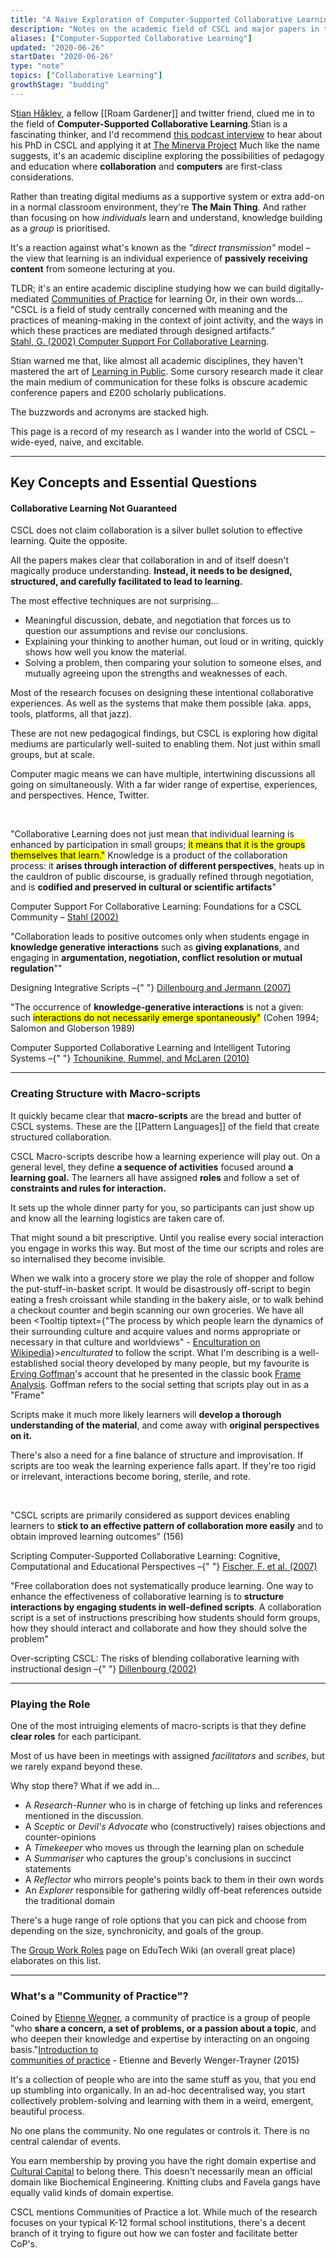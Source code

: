```yaml
---
title: "A Naive Exploration of Computer-Supported Collaborative Learning"
description: "Notes on the academic field of CSCL and major papers in the discipline"
aliases: ["Computer-Supported Collaborative Learning"]
updated: "2020-06-26"
startDate: "2020-06-26"
type: "note"
topics: ["Collaborative Learning"]
growthStage: "budding"
---
```


<IntroParagraph>

S[tian Håklev](http://reganmian.net/blog/), a fellow [[Roam Gardener]] and twitter friend, clued me in to the field of <b>Computer-Supported Collaborative Learning</b>.<Footnote idName={1}>Stian is a fascinating thinker, and I'd recommend <a href="https://louis-and-kyle.simplecast.com/episodes/stian-haklev-012">this podcast interview</a> to hear about his PhD in CSCL and applying it at <a href="https://www.minervaproject.com/">The Minerva Project</a></Footnote> Much like the name suggests, it's an academic discipline exploring the possibilities of pedagogy and education where **collaboration** and **computers** are first-class considerations.

</IntroParagraph>

Rather than treating digital mediums as a supportive system or extra add-on in a normal classroom environment, they're **The Main Thing**. And rather than focusing on how _individuals_ learn and understand, knowledge building as a _group_ is prioritised.

It's a reaction against what's known as the _"direct transmission"_ model – the view that learning is an individual experience of **passively receiving content** from someone lecturing at you.

TLDR; it's an entire academic discipline studying how we can build digitally-mediated [Communities of Practice](http://edutechwiki.unige.ch/en/Community_of_practice) for learning <Footnote idName={2}>Or, in their own words... "CSCL is a field of study centrally concerned with meaning and the practices of meaning-making in the context of joint activity, and the ways in which these practices are mediated through designed artifacts." <br/> <a href="http://www.gerrystahl.net/hci/cscl2002intro.pdf">Stahl, G. (2002) Computer Support For Collaborative Learning</a></Footnote>.

Stian warned me that, like almost all academic disciplines, they haven't mastered the art of [Learning in Public](https://www.swyx.io/writing/learn-in-public/). Some cursory research made it clear the main medium of communication for these folks is obscure academic conference papers and £200 scholarly publications.

The buzzwords and acronyms are stacked high.

This page is a record of my research as I wander into the world of CSCL – wide-eyed, naive, and excitable.

---

## Key Concepts and Essential Questions

#### Collaborative Learning Not Guaranteed

CSCL does not claim collaboration is a silver bullet solution to effective learning. Quite the opposite.

All the papers makes clear that collaboration in and of itself doesn't magically produce understanding. **Instead, it needs to be designed, structured, and carefully facilitated to lead to learning.**

The most effective techniques are not surprising...

- Meaningful discussion, debate, and negotiation that forces us to question our assumptions and revise our conclusions.
- Explaining your thinking to another human, out loud or in writing, quickly shows how well you know the material.
- Solving a problem, then comparing your solution to someone elses, and mutually agreeing upon the strengths and weaknesses of each.

Most of the research focuses on designing these intentional collaborative experiences. As well as the systems that make them possible (aka. apps, tools, platforms, all that jazz).

These are not new pedagogical findings, but CSCL is exploring how digital mediums are particularly well-suited to enabling them. Not just within small groups, but at scale.

Computer magic means we can have multiple, intertwining discussions all going on simultaneously. With a far wider range of expertise, experiences, and perspectives. Hence, Twitter.

<br />

<TwoColumn maxWidth="1200px" alignItems="flex-start">

<SimpleCard alignLeft>

"Collaborative Learning does not just mean that individual learning is enhanced by participation in small groups; <mark>it means that it is the groups themselves that learn."</mark> Knowledge is a product of the collaboration process: it <b>arises through interaction of different perspectives</b>, heats up in the cauldron of public discourse, is gradually refined through negotiation, and is <b>codified and preserved in cultural or scientific artifacts</b>"

<p class="subtext">
  Computer Support For Collaborative Learning: Foundations for a CSCL Community
  – <a href="http://www.gerrystahl.net/hci/cscl2002intro.pdf">Stahl (2002)</a>
</p>

</SimpleCard>

<SimpleCard alignLeft>

"Collaboration leads to positive outcomes only when students engage in **knowledge generative interactions** such as **giving explanations**, and engaging in **argumentation, negotiation, conflict resolution or mutual regulation**""

<p class="subtext">
  Designing Integrative Scripts –{" "}
  <a href="https://www.researchgate.net/publication/227598981_Designing_Integrative_Scripts">
    Dillenbourg and Jermann (2007)
  </a>
</p>

</SimpleCard>

<SimpleCard alignLeft>

"The occurrence of **knowledge-generative interactions** is not a
given: such <mark>interactions do not necessarily emerge spontaneously"</mark> (Cohen 1994; Salomon and Globerson 1989)

<p class="subtext">
  Computer Supported Collaborative Learning and Intelligent Tutoring Systems –{" "}
  <a href="https://www.cs.cmu.edu/~bmclaren/pubs/TchounikineEtAl-CSCLandITS-ITSBook2010.pdf">
    Tchounikine, Rummel, and McLaren (2010)
  </a>
</p>

</SimpleCard>

</TwoColumn>

---

### Creating Structure with Macro-scripts

It quickly became clear that **macro-scripts** are the bread and butter of CSCL systems. These are the [[Pattern Languages]] of the field that create structured collaboration.

CSCL Macro-scripts describe how a learning experience will play out.
On a general level, they define **a sequence of activities** focused around **a learning goal.** The learners all have assigned **roles** and follow a set of **constraints and rules for interaction.**

It sets up the whole dinner party for you, so participants can just show up and know all the learning logistics are taken care of.

That might sound a bit prescriptive. Until you realise every social interaction you engage in works this way. But most of the time our scripts and roles are so internalised they become invisible.

When we walk into a grocery store we play the role of shopper and follow the put-stuff-in-basket script. It would be disastrously off-script to begin eating a fresh croissant while standing in the bakery aisle, or to walk behind a checkout counter and begin scanning our own groceries. We have all been <Tooltip tiptext={<span>"The process by which people learn the dynamics of their surrounding culture and acquire values and norms appropriate or necessary in that culture and worldviews" - <a href="https://en.wikipedia.org/wiki/Enculturation">Enculturation on Wikipedia</a></span>}><i>enculturated</i></Tooltip> to follow the script. <Footnote idName={3}>What I'm describing is a well-established social theory developed by many people, but my favourite is <a href="https://en.wikipedia.org/wiki/Erving_Goffman">Erving Goffman</a>'s account that he presented in the classic book <a href="https://en.wikipedia.org/wiki/Frame_analysis">Frame Analysis</a>. Goffman refers to the social setting that scripts play out in as a "Frame"</Footnote>

Scripts make it much more likely learners will **develop a thorough understanding of the material**, and come away with **original perspectives on it.**

There's also a need for a fine balance of structure and improvisation. If scripts are too weak the learning experience falls apart. If they're too rigid or irrelevant, interactions become boring, sterile, and rote.

<br />

<TwoColumn maxWidth="1200px" alignItems="flex-start">

<SimpleCard alignLeft>

"CSCL scripts are primarily considered as support devices enabling learners to **stick to an effective pattern of collaboration more easily** and to obtain improved learning outcomes" (156)

<p class="subtext">
  Scripting Computer-Supported Collaborative Learning: Cognitive, Computational
  and Educational Perspectives –{" "}
  <a href="https://www.researchgate.net/publication/321610653_Scripting_Computer-Supported_Collaborative_Learning_Cognitive_Computational_and_Educational_Perspectives">
    Fischer, F. et al. (2007)
  </a>
</p>

</SimpleCard>

<SimpleCard alignLeft>

"Free collaboration does not systematically produce learning. One way to enhance the effectiveness of collaborative learning is to **structure interactions by engaging students in well-defined scripts**. A collaboration script is a set of instructions prescribing how students should form groups, how they should interact and collaborate and how they should solve the problem"

<p class="subtext">
  Over-scripting CSCL: The risks of blending collaborative learning with
  instructional design –{" "}
  <a href="https://pdfs.semanticscholar.org/1556/e5d2f93f6400457b422a011d7d93a3aa29fe.pdf">
    Dillenbourg (2002)
  </a>
</p>

</SimpleCard>

</TwoColumn>

---

### Playing the Role

One of the most intruiging elements of macro-scripts is that they define **clear roles** for each participant.

Most of us have been in meetings with assigned _facilitators_ and _scribes_, but we rarely expand beyond these.

Why stop there? What if we add in...

- A _Research-Runner_ who is in charge of fetching up links and references mentioned in the discussion.
- A _Sceptic_ or _Devil's Advocate_ who (constructively) raises objections and counter-opinions
- A _Timekeeper_ who moves us through the learning plan on schedule
- A _Summariser_ who captures the group's conclusions in succinct statements
- A _Reflector_ who mirrors people's points back to them in their own words
- An _Explorer_ responsible for gathering wildly off-beat references outside the traditional domain

There's a huge range of role options that you can pick and choose from depending on the size, synchronicity, and goals of the group.

The [Group Work Roles](http://edutechwiki.unige.ch/en/Group_work_roles) page on EduTech Wiki (an overall great place) elaborates on this list.

---

### What's a "Community of Practice"?

Coined by [Etienne Wegner](https://wenger-trayner.com/), a community of practice is a group of people "who **share a concern, a set of problems, or a passion about a topic**, and who deepen their knowledge and expertise by interacting on an ongoing basis."<Footnote idName={4}><a href="https://wenger-trayner.com/introduction-to-communities-of-practice/">Introduction to <br />communities of practice</a> - Etienne and Beverly Wenger-Trayner (2015)</Footnote>

It's a collection of people who are into the same stuff as you, that you end up stumbling into organically. In an ad-hoc decentralised way, you start collectively problem-solving and learning with them in a weird, emergent, beautiful process.

No one plans the community. No one regulates or controls it. There is no central calendar of events.

You earn membership by proving you have the right domain expertise and [Cultural Capital](https://en.wikipedia.org/wiki/Cultural_capital) to belong there. This doesn't necessarily mean an official domain like Biochemical Engineering. Knitting clubs and Favela gangs have equally valid kinds of domain expertise.

CSCL mentions Communities of Practice a lot. While much of the research focuses on your typical K-12 formal school institutions, there's a decent branch of it trying to figure out how we can foster and facilitate better CoP's.
